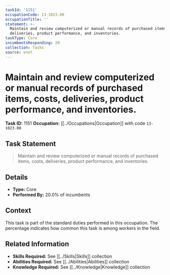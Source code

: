 ```yaml
---
taskId: '1151'
occupationCode: 13-1023.00
occupationTitle: ''
statement: >-
  Maintain and review computerized or manual records of purchased items, costs,
  deliveries, product performance, and inventories.
taskType: Core
incumbentsResponding: 20
collection: Tasks
source: onet
---
```

# Maintain and review computerized or manual records of purchased items, costs, deliveries, product performance, and inventories.

**Task ID:** 1151
**Occupation:** [[../Occupations|Occupation]] with code `13-1023.00`

## Task Statement

> Maintain and review computerized or manual records of purchased items, costs, deliveries, product performance, and inventories.

## Details

- **Type:** Core
- **Performed By:** 20.0% of incumbents

## Context

This task is part of the standard duties performed in this occupation. The percentage indicates how common this task is among workers in the field.

## Related Information

- **Skills Required:** See [[../Skills|Skills]] collection
- **Abilities Required:** See [[../Abilities|Abilities]] collection
- **Knowledge Required:** See [[../Knowledge|Knowledge]] collection

